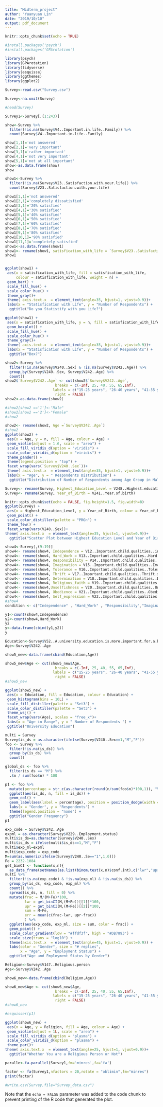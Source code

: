 ```yaml
---
title: "Midterm_project"
author: "Yuanyuan Lin"
date: "2019/10/10"
output: pdf_document
---
```


```r
knitr::opts_chunk$set(echo = TRUE)
```


```r
#install.packages('psych')
#install.packages('GPArotation')


```

```r
library(psych)
library(GPArotation)
library(tidyverse)
library(esquisse)
library(ggthemes)
library(ggplot2)
```



```r
Survey<-read.csv("Survey.csv")
```



```r
Survey<-na.omit(Survey)
```

```r
#head(Survey)
```




```r
Survey1<-Survey[,(1:243)]
```

```r
show<-Survey %>%
  filter(!is.na(Survey$V4..Important.in.life..Family)) %>%
  count(Survey$V4..Important.in.life..Family)

show[1,1]='not answered'
show[2,1]='very important'
show[3,1]='rather important'
show[4,1]='not very important'
show[5,1]='not at all important'
show<-as.data.frame(show)
show

```




```r
show1<-Survey %>%
  filter(!is.na(Survey$V23..Satisfaction.with.your.life)) %>%
  count(Survey$V23..Satisfaction.with.your.life)

show1[1,1]='not answered'
show1[2,1]='completely dissatisfied'
show1[3,1]='20% satisfied'
show1[4,1]='30% satisfied'
show1[5,1]='40% satisfied'
show1[6,1]='50% satisfied'
show1[7,1]='60% satisfied'
show1[8,1]='70% satisfied'
show1[9,1]='80% satisfied'
show1[10,1]='90% satisfied'
show1[11,1]='completely satisfied'
show1<-as.data.frame(show1)
show1<- rename(show1, satisfication_with_life = `Survey$V23..Satisfaction.with.your.life`)
show1
```


```r

```


```r

ggplot(show1) +
 aes(x = satisfication_with_life, fill = satisfication_with_life,
     colour = satisfication_with_life, weight = n) +
 geom_bar() +
 scale_fill_hue() +
 scale_color_hue() +
 theme_gray()+
 theme( axis.text.x  = element_text(angle=35, hjust=1, vjust=0.9))+
 labs(x = "Statisfication with Life", y = "Number of Respondents") +
  ggtitle("Do you Statistify with you Life?")
```

```r
ggplot(show1) +
 aes(x = satisfication_with_life, y = n, fill = satisfication_with_life, colour = satisfication_with_life) +
 geom_boxplot() +
 scale_fill_hue() +
 scale_color_hue() +
 theme_gray()+
 theme( axis.text.x  = element_text(angle=35, hjust=1, vjust=0.9))+
 labs(x = "Statisfication with Life", y = "Number of Respondents") +
  ggtitle("Box?")

```


```r
show2<-Survey %>%
  filter(!is.na(Survey$V240..Sex) & !is.na(Survey$V242..Age)) %>%
  group_by(Survey$V240..Sex, Survey$V242..Age) %>%
  count()
show2$`Survey$V242..Age` <- cut(show2$`Survey$V242..Age`, 
                       breaks = c(-Inf, 25, 40, 55, 65,Inf), 
                      labels = c("15-25 years", "26-40 years", "41-55 years", "56-65 years", "66-70 years"), 
                       right = FALSE)
show2<-as.data.frame(show2)

#show2[show2 =='1']<-"Male"
#show2[show2 =='2']<-"Female"
#show2
```

```r
show2<- rename(show2, Age =`Survey$V242..Age`)
#show2
ggplot(show2) +
 aes(x = Age, y = n, fill = Age, colour = Age) +
 geom_violin(adjust = 1.6, scale = "area") +
 scale_fill_viridis_d(option = "viridis") +
 scale_color_viridis_d(option = "viridis") +
 theme_pander() +
 theme(legend.position = "top") +
 facet_wrap(vars(`Survey$V240..Sex`))+
 theme( axis.text.x  = element_text(angle=35, hjust=1, vjust=0.9))+
 labs(x = "Age", y = " Respondents Distribution") +
  ggtitle("Distribution of Number of Respondents among Age Group in Male/Female")
```

```r
Survey<- rename(Survey, Highest_Education_Level = V248..Highest.educational.level.attained)
Survey<- rename(Survey, Year_of_Birth = V241..Year.of.birth)
```

```r
knitr::opts_chunk$set(echo = FALSE, fig.height=1.5, fig.width=8)
ggplot(Survey) +
 aes(x = Highest_Education_Level, y = Year_of_Birth, colour = Year_of_Birth, size = Year_of_Birth) +
 geom_point() +
 scale_color_distiller(palette = "PRGn") +
 theme_few() +
 facet_wrap(vars(V240..Sex))+
theme( axis.text.x  = element_text(angle=35, hjust=1, vjust=0.9))+
  ggtitle("Scatter Plot between Highest Education Level and Year of Birth in Female/Male")
```


```r
show4<-Survey[,(9:19)]
show4<- rename(show4, Independence = V12..Important.child.qualities..independence)
show4<- rename(show4, Hard_Work = V13..Important.child.qualities..Hard.work)
show4<- rename(show4, Responsibility = V14..Important.child.qualities..Feeling.of.responsibility)
show4<- rename(show4, Imagination = V15..Important.child.qualities..Imagination)
show4<- rename(show4, Tolerance = V16..Important.child.qualities..Tolerance.and.respect.for.other.people)
show4<- rename(show4, Thrift = V17..Important.child.qualities..Thrift.saving.money.and.things)
show4<- rename(show4, Determination = V18..Important.child.qualities..Determination..perseverance)
show4<- rename(show4, Religious_faith = V19..Important.child.qualities..Religious.faith)
show4<- rename(show4,Unselfishness = V20..Important.child.qualities..Unselfishness)
show4<- rename(show4, Obedience = V21..Important.child.qualities..Obedience)
show4<- rename(show4, Self_expression = V22..Important.child.qualities..Self.expression)
#show4
condition <- c("Independence" , "Hard_Work" , "Responsibility","Imagination","Tolerance","Thrift","Determination","Religious_faith","Unselfishness","Obedience","Self_expression") 
```

```r
y1<-count(show4,Independence)
y2<-count(show4,Hard_Work)
y2
y<-data.frame(cbind(y1,y2))
y
```

```r
Education<-Survey$V52..A.university.education.is.more.important.for.a.boy.than.for.a.girl
Age<-Survey$V242..Age

show5_new<-data.frame(cbind(Education,Age))

show5_new$Age <- cut(show5_new$Age, 
                       breaks = c(-Inf, 25, 40, 55, 65,Inf), 
                      labels = c("15-25 years", "26-40 years", "41-55 years", "56-65 years", "66-70 years"), 
                       right = FALSE)
#show5_new
```



```r
ggplot(show5_new) +
 aes(x = Education, fill = Education, colour = Education) +
 geom_histogram(bins = 10L) +
 scale_fill_distiller(palette = "Set3") +
 scale_color_distiller(palette = "Set3") +
 theme_wsj() +
 facet_wrap(vars(Age), scales = "free_x")+
 labs(x = "Age in Range", y = " Number of Respondents ") +
 ggtitle("University Education")
```

```r
multi = Survey
Survey$is_ds = as.character(ifelse(Survey$V240..Sex==1,"M","F"))
foo <- Survey %>%
  filter(!is.na(is_ds)) %>%
  group_by(is_ds) %>%
  count()

global_ds <- foo %>%
  filter(is_ds == "M") %>%
  .$n / sum(foo$n) * 100

p1 <- foo %>%
  mutate(percentage = str_c(as.character(round(n/sum(foo$n)*100,1)), "%")) %>%
  ggplot(aes(is_ds, n, fill = is_ds)) +
  geom_col() +
  geom_label(aes(label = percentage), position = position_dodge(width = 1))+
  labs(x = "Gender", y = "Respondents") +
  theme(legend.position = "none") +
  ggtitle("Gender Frequency")
p1
```

```r
exp_code = Survey$V242..Age
expml = as.character(Survey$V229..Employment.status)
multi$is_ds=as.character(Survey$V240..Sex)
multi$is_ds = ifelse(multi$is_ds==1,"M","F")
multi$exp_ml=expml
multi$exp_code = exp_code
M=sum(as.numeric(ifelse(Survey$V240..Se=="1",1,0)))
Fe = 2232-1084
get_binCI <- function(x,n){
  as_data_frame(setNames(as.list(binom.test(x,n)$conf.int),c("lwr","upr")))}
multi %>%
  filter(!is.na(exp_code) & !is.na(exp_ml) & !is.na(is_ds)) %>%
  group_by(is_ds, exp_code, exp_ml) %>%
  count() %>%
  spread(is_ds, n, fill = 0) %>%
  mutate(frac = M/(M+Fe)*100,
         lwr = get_binCI(M,(M+Fe))[[1]]*100,
         upr = get_binCI(M,(M+Fe))[[2]]*100,
         sum = M+Fe,
         err = mean(c(frac-lwr, upr-frac))
         ) %>%
  ggplot(aes(exp_code, exp_ml, size = sum, color = frac)) +
  geom_point() +
  scale_color_gradient(low = "#ffdf3f", high = "#DB7093") +
  scale_size(trans = "log10") +
  theme(axis.text.x  = element_text(angle=45, hjust=1, vjust=0.9)) +
  labs(color = "Gender", size = "# replies",
       x = "Age", y = "Employment Status") +
  ggtitle("Age and Employment Status by Gender")

```

```r
Religion<-Survey$V147..Religious.person
Age<-Survey$V242..Age

show6_new<-data.frame(cbind(Religion,Age))

show6_new$Age <- cut(show6_new$Age, 
                       breaks = c(-Inf, 25, 40, 55, 65,Inf), 
                      labels = c("15-25 years", "26-40 years", "41-55 years", "56-65 years", "66-70 years"), 
                       right = FALSE)
#show6_new
```

```r
#esquisser(p1)
```
```r
ggplot(show6_new) +
 aes(x = Age, y = Religion, fill = Age, colour = Age) +
 geom_violin(adjust = 1L, scale = "area") +
 scale_fill_viridis_d(option = "plasma") +
 scale_color_viridis_d(option = "plasma") +
 theme_par()+
theme( axis.text.x  = element_text(angle=25, hjust=1, vjust=0.9))+
  ggtitle("Whether You are a Religious Person or Not")
```

```r
paralle<-fa.parallel(Survey1,fm='minres',fa='fa')
```

```r
factor <- fa(Survey1,nfactors = 20,rotate = "oblimin",fm="minres")
print(factor)
```

```r
#write.csv(Survey,file="Survey_data.csv")
```

Note that the `echo = FALSE` parameter was added to the code chunk to prevent printing of the R code that generated the plot.
